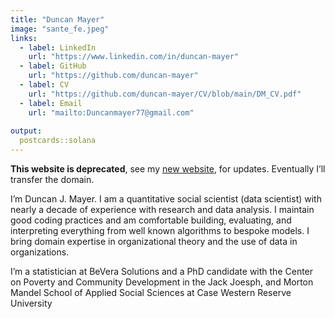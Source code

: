 ```yaml
---
title: "Duncan Mayer"
image: "sante_fe.jpeg"
links:
  - label: LinkedIn
    url: "https://www.linkedin.com/in/duncan-mayer"
  - label: GitHub
    url: "https://github.com/duncan-mayer"
  - label: CV
    url: "https://github.com/duncan-mayer/CV/blob/main/DM_CV.pdf"
  - label: Email
    url: "mailto:Duncanmayer77@gmail.com"
    
output:
  postcards::solana
---
```


**This website is deprecated**, see my [new website](https://duncanjmayer.netlify.app/), for updates. Eventually I'll transfer the domain.

I'm Duncan J. Mayer. I am a quantitative social scientist (data scientist) with nearly a decade of experience with research and data analysis. I maintain good coding practices and am comfortable building, evaluating, and interpreting everything from well known algorithms to bespoke models. I bring domain expertise in organizational theory and the use of data in organizations.

I'm a statistician at BeVera Solutions and a PhD candidate with the Center on Poverty and Community Development in the Jack Joesph, and Morton Mandel School of Applied Social Sciences at Case Western Reserve University



